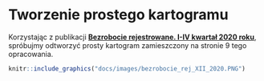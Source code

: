 # Tworzenie prostego kartogramu {-}


Korzystając z publikacji [**Bezrobocie rejestrowane. I-IV kwartał 2020 roku**](https://stat.gov.pl/obszary-tematyczne/rynek-pracy/bezrobocie-rejestrowane/bezrobocie-rejestrowane-i-iv-kwartal-2020-roku,3,43.html), spróbujmy odtworzyć prosty kartogram zamieszczony na stronie 9 tego opracowania.
```r
knitr::include_graphics("docs/images/bezrobocie_rej_XII_2020.PNG")
```